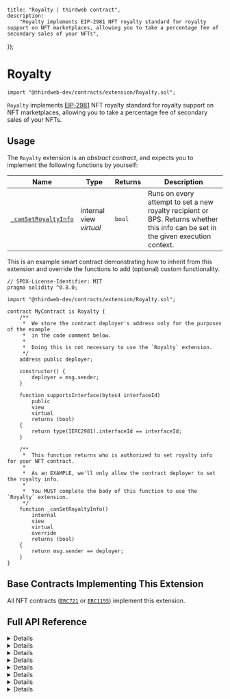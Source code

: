 
	title: "Royalty | thirdweb contract",
	description:
		"Royalty implements EIP-2981 NFT royalty standard for royalty support on NFT marketplaces, allowing you to take a percentage fee of secondary sales of your NFTs",
});

# Royalty

```solidity
import "@thirdweb-dev/contracts/extension/Royalty.sol";
```

`Royalty` implements [EIP-2981](https://eips.ethereum.org/EIPS/eip-2981) NFT royalty standard for royalty
support on NFT marketplaces, allowing you to take a percentage fee of secondary sales of your NFTs.

<GithubButtonLink href="https://github.com/thirdweb-dev/contracts/blob/main/contracts/extension/Royalty.sol" />

## Usage

The `Royalty` extension is an _abstract contract_, and expects you to implement the following functions by yourself:

| Name                                                                                   | Type                    | Returns | Description                                                                                                                       |
| -------------------------------------------------------------------------------------- | ----------------------- | ------- | --------------------------------------------------------------------------------------------------------------------------------- |
| [`_canSetRoyaltyInfo`](/contracts/build/extensions/general/Royalty#_cansetroyaltyinfo) | internal view _virtual_ | `bool`  | Runs on every attempt to set a new royalty recipient or BPS. Returns whether this info can be set in the given execution context. |

This is an example smart contract demonstrating how to inherit from this extension and override the functions to add (optional) custom functionality.

```solidity
// SPDX-License-Identifier: MIT
pragma solidity ^0.8.0;

import "@thirdweb-dev/contracts/extension/Royalty.sol";

contract MyContract is Royalty {
    /**
     *  We store the contract deployer's address only for the purposes of the example
     *  in the code comment below.
     *
     *  Doing this is not necessary to use the `Royalty` extension.
     */
    address public deployer;

    constructor() {
        deployer = msg.sender;
    }

    function supportsInterface(bytes4 interfaceId)
        public
        view
        virtual
        returns (bool)
    {
        return type(IERC2981).interfaceId == interfaceId;
    }

    /**
     *  This function returns who is authorized to set royalty info for your NFT contract.
     *
     *  As an EXAMPLE, we'll only allow the contract deployer to set the royalty info.
     *
     *  You MUST complete the body of this function to use the `Royalty` extension.
     */
    function _canSetRoyaltyInfo()
        internal
        view
        virtual
        override
        returns (bool)
    {
        return msg.sender == deployer;
    }
}
```

## Base Contracts Implementing This Extension

All NFT contracts ([`ERC721`](/contracts/build/extensions/erc-721/ERC721) or [`ERC1155`](/contracts/build/extensions/erc-1155/ERC1155)) implement this extension.

## Full API Reference

<Details summary="royaltyInfo">

```solidity
function royaltyInfo(uint256 tokenId, uint256 salePrice)
    external
    view
    virtual
returns (address receiver, uint256 royaltyAmount)
```

- Returns royalty recipient and amount for a given NFT and its sale price.
- Parameter `tokenId`: The tokenID of the NFT for which to query royalty info.
- Parameter `salePrice`: Sale price of the NFT.

</Details>

<Details summary="getRoyaltyInfoForToken">

```solidity
function getRoyaltyInfoForToken(uint256 tokenId) public view override returns (address, uint16);
```

- Returns the royalty recipient and BPS for a given NFT.
- Parameter `tokenId`: The tokenID of the NFT for which to query royalty info.

</Details>

<Details summary="getDefaultRoyaltyInfo">

```solidity
function getDefaultRoyaltyInfo() external view override returns (address, uint16);
```

- Returns the default royalty recipient and BPS for the contract's NFTs.

</Details>

<Details summary="setDefaultRoyaltyInfo">

```solidity
function setDefaultRoyaltyInfo(address royaltyRecipient, uint256 royaltyBps) external;
```

- Lets an authorized wallet set the default royalty recipient and BPS for the contract's NFT.
- Parameter `royaltyRecipient`: The address to set as the new default royalty recipient.
- Parameter `royaltyBps`: The value to set as the new default royalty BPS.
- The `_canSetRoyaltyInfo` function is run on every call to this function. If the return value of `_canSetRoyaltyInfo` is `false`, the `setDefaultRoyaltyInfo` call will revert.

</Details>

<Details summary="setRoyaltyInfoForToken">

```solidity
function setRoyaltyInfoForToken(
    uint256 tokenId,
    address recipient,
    uint256 bps
) external
```

- Lets an authorized wallet set the royalty recipient and BPS for a particular NFT of the contract.
- Parameter `tokenId`: The tokenId of the NFT for which to set royalty info.
- Parameter `recipient`: The address to set as the new royalty recipient for the NFT.
- Parameter `bps`: The value to set as the new royalty BPS for the NFT.
- The `_canSetRoyaltyInfo` function is run on every call to this function. If the return value of `_canSetRoyaltyInfo` is `false`, the `setRoyaltyInfoForToken` call will revert.

</Details>

<Details summary="_setupDefaultRoyaltyInfo">

```solidity
function _setupDefaultRoyaltyInfo(address royaltyRecipient, uint256 royaltyBps) internal;
```

- Sets the default royalty recipient and BPS for the contract's NFT.
- Parameter `royaltyRecipient`: The address to set as the new default royalty recipient.
- Parameter `royaltyBps`: The value to set as the new default royalty BPS.
- The `_canSetRoyaltyInfo` function is _not_ run on a call to this function.

</Details>

<Details summary="_setupRoyaltyInfoForToken">

```solidity
function _setupDefaultRoyaltyInfo(address royaltyRecipient, uint256 royaltyBps) internal;
```

- Sets the royalty recipient and BPS for a particular NFT of the contract.
- Parameter `tokenId`: The tokenId of the NFT for which to set royalty info.
- Parameter `recipient`: The address to set as the new royalty recipient for the NFT.
- Parameter `bps`: The value to set as the new royalty BPS for the NFT.
- The `_canSetRoyaltyInfo` function is _not_ run on a call to this function.

</Details>

<Details summary="_canSetRoyaltyInfo">

```solidity
function _canSetRoyaltyInfo() internal view virtual returns (bool);
```

- Runs on every `setDefaultRoyaltyInfo` and `setRoyaltyInfoForToken` function calls.
- Returns whether the relevant royalty info can be set in the given execution context.
- For example, this function can check whether the wallet calling `setDefaultRoyaltyInfo` is the contract owner, and enforce that only the owner should be able to successfully call `setDefaultRoyaltyInfo`.

</Details>
